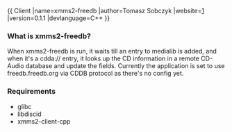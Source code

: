 {{
Client
|name=xmms2-freedb
|author=Tomasz Sobczyk
|website=[http://xmms2freedb.asth.net/]
|version=0.1.1
|devlanguage=C++
}}
=== What is xmms2-freedb? ===
When xmms2-freedb is run, it waits till an entry to medialib is added, and when it's a cdda:// entry, it looks up the CD information in a remote CD-Audio database and update the fields.
Currently the application is set to use freedb.freedb.org via CDDB protocol as there's no config yet.

=== Requirements ===
* glibc
* libdiscid
* xmms2-client-cpp